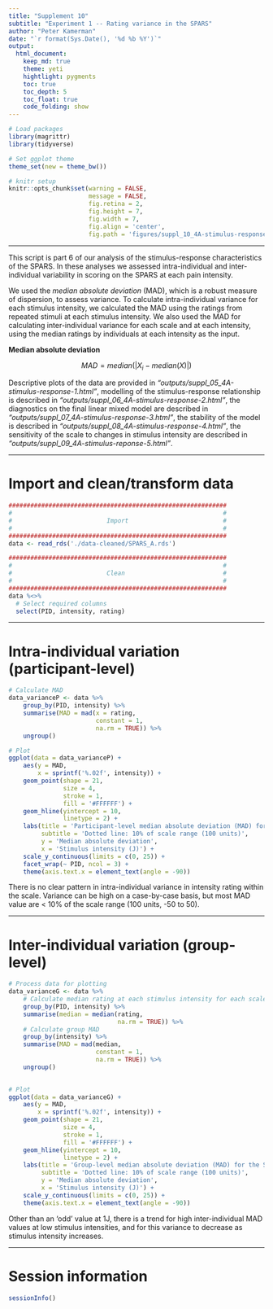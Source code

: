 ```yaml
---
title: "Supplement 10"
subtitle: "Experiment 1 -- Rating variance in the SPARS"
author: "Peter Kamerman"
date: "`r format(Sys.Date(), '%d %b %Y')`"
output: 
  html_document:
    keep_md: true
    theme: yeti
    hightlight: pygments
    toc: true
    toc_depth: 5
    toc_float: true
    code_folding: show
---
```


```r
# Load packages
library(magrittr)
library(tidyverse)

# Set ggplot theme
theme_set(new = theme_bw())

# knitr setup
knitr::opts_chunk$set(warning = FALSE,
                      message = FALSE,
                      fig.retina = 2,
                      fig.height = 7,
                      fig.width = 7,
                      fig.align = 'center',
                      fig.path = 'figures/suppl_10_4A-stimulus-response-6/')
```

----

This script is part 6 of our analysis of the stimulus-response characteristics of the SPARS. In these analyses we assessed intra-individual and inter-individual variability in scoring on the SPARS at each pain intensity. 

We used the _median absolute deviation_ (MAD), which is a robust measure of dispersion, to assess variance. To calculate intra-individual variance for each stimulus intensity, we calculated the MAD using the ratings from repeated stimuli at each stimulus intensity. We also used the MAD for calculating inter-individual variance for each scale and at each intensity, using the median ratings by individuals at each intensity as the input.

**Median absolute deviation**  

$$MAD = median(|X_i - median(X)|)$$ 

Descriptive plots of the data are provided in _"outputs/suppl\_05\_4A-stimulus-response-1.html"_, modelling of the stimulus-response relationship is described in _"outputs/suppl\_06\_4A-stimulus-response-2.html"_, the diagnostics on the final linear mixed model are described in _"outputs/suppl\_07\_4A-stimulus-response-3.html"_, the stability of the model is described in _"outputs/suppl\_08\_4A-stimulus-response-4.html"_, the sensitivity of the scale to changes in stimulus intensity are described in _"outputs/suppl\_09\_4A-stimulus-reponse-5.html"_.

----

# Import and clean/transform data

```r
############################################################
#                                                          #
#                          Import                          #
#                                                          #
############################################################
data <- read_rds('./data-cleaned/SPARS_A.rds')

############################################################
#                                                          #
#                          Clean                           #
#                                                          #
############################################################
data %<>%
  # Select required columns
  select(PID, intensity, rating) 
``` 

----

# Intra-individual variation (participant-level)

```r
# Calculate MAD
data_varianceP <- data %>%
    group_by(PID, intensity) %>%
    summarise(MAD = mad(x = rating,
                        constant = 1, 
                        na.rm = TRUE)) %>%
    ungroup()

# Plot
ggplot(data = data_varianceP) +
    aes(y = MAD,
        x = sprintf('%.02f', intensity)) +
    geom_point(shape = 21,
               size = 4,
               stroke = 1,
               fill = '#FFFFFF') +
    geom_hline(yintercept = 10,
               linetype = 2) +
    labs(title = 'Participant-level median absolute deviation (MAD) for the SPARS',
         subtitle = 'Dotted line: 10% of scale range (100 units)',
         y = 'Median absolute deviation',
         x = 'Stimulus intensity (J)') +
    scale_y_continuous(limits = c(0, 25)) +
    facet_wrap(~ PID, ncol = 3) +
    theme(axis.text.x = element_text(angle = -90))
```

There is no clear pattern in intra-individual variance in intensity rating within the scale. Variance can be high on a case-by-case basis, but most MAD value are < 10% of the scale range (100 units, -50 to 50). 

----

# Inter-individual variation (group-level)

```r
# Process data for plotting
data_varianceG <- data %>% 
    # Calculate median rating at each stimulus intensity for each scale per PID
    group_by(PID, intensity) %>%
    summarise(median = median(rating, 
                              na.rm = TRUE)) %>%
    # Calculate group MAD
    group_by(intensity) %>%
    summarise(MAD = mad(median,
                        constant = 1,
                        na.rm = TRUE)) %>%
    ungroup()
    

# Plot
ggplot(data = data_varianceG) +
    aes(y = MAD,
        x = sprintf('%.02f', intensity)) +
    geom_point(shape = 21,
               size = 4,
               stroke = 1,
               fill = '#FFFFFF') +
    geom_hline(yintercept = 10,
               linetype = 2) +
    labs(title = 'Group-level median absolute deviation (MAD) for the SPARS',
         subtitle = 'Dotted line: 10% of scale range (100 units)',
         y = 'Median absolute deviation',
         x = 'Stimulus intensity (J)') +
    scale_y_continuous(limits = c(0, 25)) +
    theme(axis.text.x = element_text(angle = -90))
```

Other than an 'odd' value at 1J, there is a trend for high inter-individual MAD values at low stimulus intensities, and for this variance to decrease as stimulus intensity increases. 

----

# Session information
```r
sessionInfo()
```
